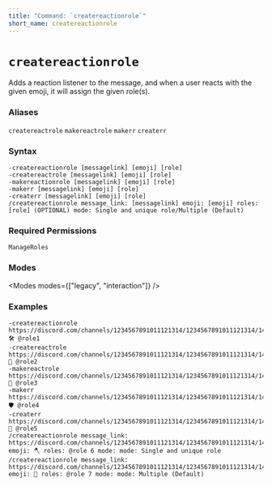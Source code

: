 ```yaml
---
title: "Command: `createreactionrole`"
short_name: createreactionrole
---
```



# `createreactionrole`

Adds a reaction listener to the message, and when a user reacts with the given emoji, it will assign the given role(s).

### Aliases
`createreactrole`
`makereactrole`
`makerr`
`createrr`

### Syntax

```
-createreactionrole [messagelink] [emoji] [role]
-createreactrole [messagelink] [emoji] [role]
-makereactionrole [messagelink] [emoji] [role]
-makerr [messagelink] [emoji] [role]
-createrr [messagelink] [emoji] [role]
/createreactionrole message_link: [messagelink] emoji: [emoji] roles: [role] (OPTIONAL) mode: Single and unique role/Multiple (Default)
```

### Required Permissions

`ManageRoles`

### Modes

<Modes modes={["legacy", "interaction"]} />

### Examples

```
-createreactionrole https://discord.com/channels/1234567891011121314/1234567891011121314/1413121110987654321 🛠️ @role1
-createreactrole https://discord.com/channels/1234567891011121314/1234567891011121314/1413121110987654321 💼 @role2
-makereactrole https://discord.com/channels/1234567891011121314/1234567891011121314/1413121110987654321 🎫 @role3
-makerr https://discord.com/channels/1234567891011121314/1234567891011121314/1413121110987654321 🛡️ @role4
-createrr https://discord.com/channels/1234567891011121314/1234567891011121314/1413121110987654321 🚀 @role5
/createreactionrole message_link: https://discord.com/channels/1234567891011121314/1234567891011121314/1413121110987654321 emoji: 🪓 roles: @role 6 mode: mode: Single and unique role
/createreactionrole message_link: https://discord.com/channels/1234567891011121314/1234567891011121314/1413121110987654321 emoji: 🤖 roles: @role 7 mode: mode: Multiple (Default)
```
